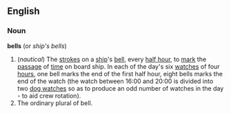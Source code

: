 ==English==
===Noun===
'''bells'''  (or ''ship's bells'')
#(''nautical'') The [[stroke]]s on a [[ship]]'s [[bell]], every [[half hour]], to [[mark]] the [[passage]] of [[time]] on board ship. In each of the day's six [[watch]]es of four [[hour]]s, one bell marks the end of the first half hour, eight bells marks the end of the watch (the watch between 16:00 and 20:00 is divided into two [[dog watch]]es so as to produce an odd number of watches in the day - to aid crew rotation).
#The ordinary plural of bell.